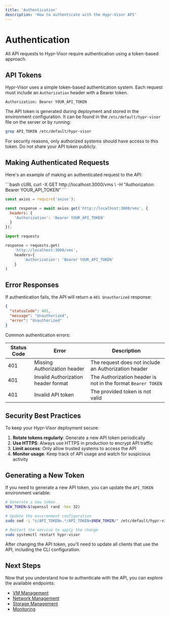 ```yaml
---
title: 'Authentication'
description: 'How to authenticate with the Hypr-Visor API'
---
```


# Authentication

All API requests to Hypr-Visor require authentication using a token-based approach.

## API Tokens

Hypr-Visor uses a simple token-based authentication system. Each request must include an `Authorization` header with a Bearer token.

```
Authorization: Bearer YOUR_API_TOKEN
```

The API token is generated during deployment and stored in the environment configuration. It can be found in the `/etc/default/hypr-visor` file on the server or by running:

```bash
grep API_TOKEN /etc/default/hypr-visor
```

<Warning>
  For security reasons, only authorized systems should have access to this token. Do not share your API token publicly.
</Warning>

## Making Authenticated Requests

Here's an example of making an authenticated request to the API:

<CodeGroup>
```bash cURL
curl -X GET http://localhost:3000/vms \
  -H "Authorization: Bearer YOUR_API_TOKEN"
```

```javascript Node.js
const axios = require('axios');

const response = await axios.get('http://localhost:3000/vms', {
  headers: {
    'Authorization': 'Bearer YOUR_API_TOKEN'
  }
});
```

```python Python
import requests

response = requests.get(
    'http://localhost:3000/vms',
    headers={
        'Authorization': 'Bearer YOUR_API_TOKEN'
    }
)
```
</CodeGroup>

## Error Responses

If authentication fails, the API will return a `401 Unauthorized` response:

```json
{
  "statusCode": 401,
  "message": "Unauthorized",
  "error": "Unauthorized"
}
```

Common authentication errors:

| Status Code | Error | Description |
| --- | --- | --- |
| 401 | Missing Authorization header | The request does not include an Authorization header |
| 401 | Invalid Authorization header format | The Authorization header is not in the format `Bearer TOKEN` |
| 401 | Invalid API token | The provided token is not valid |

## Security Best Practices

To keep your Hypr-Visor deployment secure:

1. **Rotate tokens regularly**: Generate a new API token periodically
2. **Use HTTPS**: Always use HTTPS in production to encrypt API traffic
3. **Limit access**: Only allow trusted systems to access the API
4. **Monitor usage**: Keep track of API usage and watch for suspicious activity

## Generating a New Token

If you need to generate a new API token, you can update the `API_TOKEN` environment variable:

```bash
# Generate a new token
NEW_TOKEN=$(openssl rand -hex 32)

# Update the environment configuration
sudo sed -i "s/API_TOKEN=.*/API_TOKEN=$NEW_TOKEN/" /etc/default/hypr-visor

# Restart the service to apply the change
sudo systemctl restart hypr-visor
```

<Note>
  After changing the API token, you'll need to update all clients that use the API, including the CLI configuration.
</Note>

## Next Steps

Now that you understand how to authenticate with the API, you can explore the available endpoints:

- [VM Management](/api-reference/vm)
- [Network Management](/api-reference/network)
- [Storage Management](/api-reference/storage)
- [Monitoring](/api-reference/monitoring)
